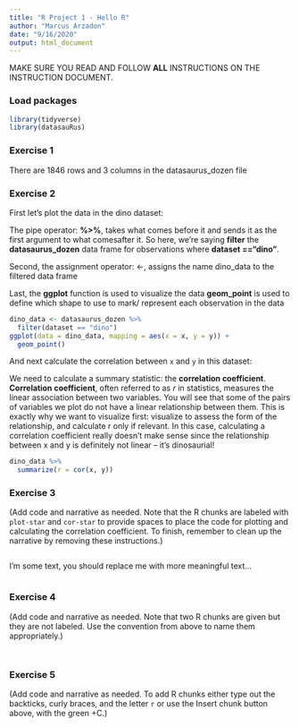 ```yaml
---
title: "R Project 1 - Hello R"
author: "Marcus Arzadon"
date: "9/16/2020"
output: html_document
---
```


MAKE SURE YOU READ AND FOLLOW **ALL** INSTRUCTIONS ON THE INSTRUCTION DOCUMENT. 

### Load packages

```r
library(tidyverse) 
library(datasauRus)
```


### Exercise 1

There are 1846 rows and 3 columns in the datasaurus_dozen file

### Exercise 2

First let's plot the data in the dino dataset:

The pipe operator: **%>%**, takes what comes before it and sends it as the first argument to what comesafter it. So here, we’re saying **filter** the **datasaurus_dozen** data frame for observations where **dataset =="dino"**.

Second, the assignment operator: <-, assigns the name dino_data to the filtered data frame

Last, the **ggplot** function is used to visualize the data 
**geom_point** is used to define which shape to use to mark/ represent each observation in the data

```r
dino_data <- datasaurus_dozen %>%
  filter(dataset == "dino")
ggplot(data = dino_data, mapping = aes(x = x, y = y)) +
  geom_point()
```

And next calculate the correlation between `x` and `y` in this dataset:

We need to calculate a summary statistic: the **correlation coefficient**.
**Correlation coefficient**, often referred to as *r* in statistics, measures the linear association between two variables. You will see that some of the pairs of variables we plot do not have a linear relationship between them. This is exactly why we want to visualize first: visualize to assess the form of the relationship, and
calculate r only if relevant. In this case, calculating a correlation coefficient really doesn’t make sense since the relationship between x and y is definitely not linear – it’s dinosaurial!

```r
dino_data %>%
  summarize(r = cor(x, y))
```

### Exercise 3

(Add code and narrative as needed. Note that the R chunks are labeled with `plot-star` and `cor-star` to provide spaces to place the code for plotting and calculating the correlation coefficient. To finish, remember to clean up the narrative by removing these instructions.)



```r


```

I'm some text, you should replace me with more meaningful text...
 
```r


```

### Exercise 4

(Add code and narrative as needed. Note that two R chunks are given but they are not labeled. Use the convention from above to name them appropriately.)

```r


```

```r


```

### Exercise 5

(Add code and narrative as needed. To add R chunks either type out the backticks, curly braces, and the letter `r` or use the Insert chunk button above, with the green +C.)